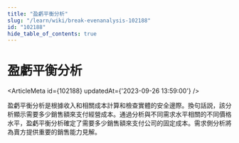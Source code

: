 ```yaml
---
title: "盈虧平衡分析"
slug: "/learn/wiki/break-evenanalysis-102188"
id: "102188"
hide_table_of_contents: true
---
```



# 盈虧平衡分析

<ArticleMeta id={102188} updatedAt={'2023-09-26 13:59:00'} />
<div className='border-solid border-b border-t-0 my-4 border-[var(--ifm-color-gray-300)]' />

盈虧平衡分析是根據收入和相關成本計算和檢查實體的安全邊際。換句話説，該分析顯示需要多少銷售額來支付經營成本。通過分析與不同需求水平相關的不同價格水平，盈虧平衡分析確定了需要多少銷售額來支付公司的固定成本。需求側分析將為賣方提供重要的銷售能力見解。
